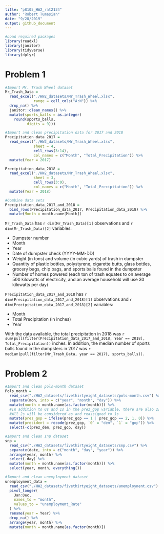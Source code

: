 ```yaml
---
title: "p8105_HW2_rat2134"
author: "Robert Tumasian"
date: "9/28/2019"
output: github_document
---
```


```r
#Load required packages
library(readxl)
library(janitor)
library(tidyverse)
library(dplyr)
```

# Problem 1
```r
#Import Mr. Trash Wheel dataset 
Mr_Trash_Data = 
  read_excel("./HW2_datasets/Mr_Trash_Wheel.xlsx",
             range = cell_cols("A:N")) %>%
  drop_na() %>%
  janitor::clean_names() %>%
  mutate(sports_balls = as.integer(
    round(sports_balls, 
          digits = 0)))
```

```r
#Import and clean precipitation data for 2017 and 2018
Precipitation_data_2017 =
  read_excel("./HW2_datasets/Mr_Trash_Wheel.xlsx",
             sheet = 4,
             cell_rows(3:14),
             col_names = c("Month", "Total_Precipitation")) %>%
  mutate(Year = 2017)

Precipitation_data_2018 =
  read_excel("./HW2_datasets/Mr_Trash_Wheel.xlsx",
             sheet = 3,
             cell_rows(3:9),
             col_names = c("Month", "Total_Precipitation")) %>%
  mutate(Year = 2018)

#Combine data sets
Precipitation_data_2017_and_2018 = 
  bind_rows(Precipitation_data_2017, Precipitation_data_2018) %>%
  mutate(Month = month.name[Month])
```

`Mr_Trash_Data` has `r dim(Mr_Trash_Data)[1]` observations and `r dim(Mr_Trash_Data)[2]` variables:

* Dumpster number
* Month
* Year
* Date of dumpster check (YYYY-MM-DD)
* Weight (in tons) and volume (in cubic yards) of trash in dumpster
* Quantity of plastic bottles, polystyrene, cigarette butts, glass bottles, grocery bags, chip bags, and sports balls found in the dumpster
* Number of homes powered (each ton of trash equates to on average 500 kilowatts of electricity, and an average household will use 30 kilowatts per day)

`Precipitation_data_2017_and_2018` has `r dim(Precipitation_data_2017_and_2018)[1]` observations and `r dim(Precipitation_data_2017_and_2018)[2]` variables:

* Month
* Total Precipitation (in inches)
* Year

With the data available, the total precipitation in 2018 was `r sum(pull(filter(Precipitation_data_2017_and_2018, Year == 2018), Total_Precipitation))` inches. In addition, the median number of sports balls found in the dumpsters in 2017 was `r median(pull(filter(Mr_Trash_Data, year == 2017), sports_balls))`.

# Problem 2
```r
#Import and clean pols-month dataset
Pols_month = 
  read_csv("./HW2_datasets/fivethirtyeight_datasets/pols-month.csv") %>%
  separate(mon, into = c("year", "month", "day")) %>%
  mutate(month = month.name[as.factor(month)]) %>%
  #In addition to 0s and 1s in the prez_gop variable, there are also 2s
  #All 2s will be considered as and reassigned to 1s
  mutate(prez_gop = ifelse(prez_gop == 1 | prez_gop == 2, 1, 0)) %>%
  mutate(president = recode(prez_gop, `0` = "dem", `1` = "gop")) %>%
  select(-c(prez_dem, prez_gop, day))
```

```r
#Import and clean snp dataset
snp =
  read_csv("./HW2_datasets/fivethirtyeight_datasets/snp.csv") %>%
  separate(date, into = c("month", "day", "year")) %>%
  arrange(year, month) %>%
  select(-day) %>%
  mutate(month = month.name[as.factor(month)]) %>%
  select(year, month, everything())
```

```r
#Import and clean unemployment dataset
unemployment_data = 
  read_csv("./HW2_datasets/fivethirtyeight_datasets/unemployment.csv") %>%
  pivot_longer(
    Jan:Dec,
    names_to = "month",
    values_to = "unemployment_Rate"
  ) %>%
  rename(year = Year) %>%
  drop_na() %>%
  arrange(year, month) %>%
  mutate(month = month.name[as.factor(month)])
```
